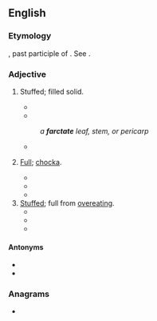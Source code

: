==English==

===Etymology===
{{etyl|la|en}} {{attention|la}} {{m|la|farctus}}, past participle of {{m|la|farciō}}. See {{m|en|farce}}.

===Adjective===
{{en-adj}}

# {{lb|en|botany|obsolete}} Stuffed; filled solid.
#* {{quote-book|en|year=1917| title=South African Journal of Science - Volume 13 |author=| page=100| passage=Stem stout and '''farctate'''.}}
#* {{quote-book|en|year=1984| title=Bulletin of the British Museum (Natural History).: Botany|author=| page=328| passage=In species such as ''P. lejolisii'', the young tetrasporangia are pigmented and the sporangium remains '''farctate''' throughout development, with the eventual septa appearing as thin lines in side view.}}
#: ''a '''farctate''' leaf, stem, or pericarp''
#* {{quote-book|en|year=2021| title=Internal Resistances: The Poetry of Edward Dorn |author=Donald Wesling | page=63| passage=Its surface is possessed of a mild satin glow, an encircling gestalt which seems independent of stock solar light. It is otherwise '''farctate'''. }}
# {{lb|en|by extension}} [[full|Full]]; [[chocka]].
#* {{quote-book|en|year=1967| title=Bric-a-brac |author=| page=148| passage=A statement '''farctate''' with meaning for those who throughout the years have made Brown Hall their home.}}
#* {{quote-book|en|year=1971 | title=Engineering - Volume 210 |author=| page=63| passage=It is '''farctate''' with the sort of statistics that paper-writers love quoting. }}
#* {{quote-book|en|year=2013| title=Derek Bailey: And the Story of Free Improvisation|author=Ben Watson | page=| passage=Bailey's blurting, jilted phrases are a riot of rhythmic invention because they forever turn on the contradiction between public rhetoric and private conscience – as '''farctate''' with dynamics, unlikely contrasts and neologisms as a soliloquy in a Shakespeare play.}}
# [[stuffed|Stuffed]]; full from [[overeat]]ing.
#* {{quote-book|en|year=2011| title=Memoirs of a Dromomaniac|author=V Traven | page=115| passage=In the hotel restaurant, we had a seventeen-course banquet that we washed down with vodka, cognac, and beer. We walked out '''farctate''', belching, and flatulent.}}
#* {{quote-book|en|year=2020| title=As Ants to the Gods|author=Alex Burcher | page=| passage=Samuel guzzled some golden liquid from a hip-flask plucked from a pocket of his brocaded dark blue jacket (which clashed outrageously, as every item of his clothing always did, with every other, with his orange cravat, maroon shirt, “M' favourite wesskit,” – taut over his '''farctate''' belly – of mustard yellow with pink buttons, red britches held up by another cravat, this one green, for a belt, orange socks – “To match the first cravat, of course!– and silver-buckled shoes so shiny black as to be ugly).}}
#* {{quote-book|en|year=2021| title=The Lightning Thread|author=David Profumo | page=| passage=Picnics are like parachutes: to avoid surprises, you should always pack your own. Bapped offcuts and a thermos of some hotel's dishwater soup are most unwelcome, and unless we are going to enjoy an afternoon's '''farctate''' snooze I prefer to travel light with a simple 'piece' in my pocket (buttered oatcake, cheddar, ''saucisson sec'', Kendal Mint Cake): besides, normal lunchtimes often coincide with fish-taking times, so it can prove counterproductive to stop.}}

====Antonyms====
* {{l|en|hollow}}
* {{l|en|tubular}}

===Anagrams===
* {{anagrams|en|a=aacefrtt|artefact}}